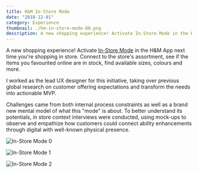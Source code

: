 ```yaml
---
title: H&M In-Store Mode
date: "2018-12-01"
category: Experience
thumbnail: ./hm-in-store-mode-00.png
description: A new shopping experience! Activate In-Store Mode in the H&M App next time you're shopping in store. Connect to the store's assortment, see if the items you favourited online are in stock, find available sizes, colours and more.
---
```


A new shopping experience! Activate [In-Store Mode](https://hmgroup.com/media/news/general-news-2019/h-m-climbs-to-second-place-in-retail-week-indicator.html) in the H&M App next time you're shopping in store. Connect to the store's assortment, see if the items you favourited online are in stock, find available sizes, colours and more.

<EmbedVideo
  width="wide"
  host="youtube"
  source="BCmtnDMzuzg"
  title="H&M In-Store Mode"
  credit="© H&M Group production"
/>

I worked as the lead UX designer for this initiative, taking over previous global research on customer offering expectations and transform the needs into actionable MVP.

Challenges came from both internal process constraints as well as a brand new mental model of what this "mode" is about. To better understand its potentials, in store context interviews were conducted, using mock-ups to observe and empathize how customers could connect ability enhancements through digital with well-known physical presence.

<EmbedImage width="wide" credit="© H&M Group production">

![In-Store Mode 0](./hm-in-store-mode-00.png)

</EmbedImage>

<EmbedImage width="wide" credit="© H&M Group production">

![In-Store Mode 1](./hm-in-store-mode-01.png)

</EmbedImage>

<EmbedImage width="wide" credit="© H&M Group production">

![In-Store Mode 2](./hm-in-store-mode-02.png)

</EmbedImage>

